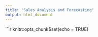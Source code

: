 ```yaml
---
title: "Sales Analysis and Forecasting"
output: html_document
---
```


```r
knitr::opts_chunk$set(echo = TRUE)
